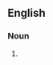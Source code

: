 {{also|coprecipitation|coprécipitation}}

==English==

===Noun===
{{en-noun}}

# {{alternative spelling of|en|coprecipitation}}